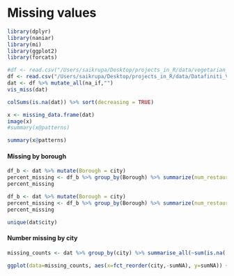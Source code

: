 # Missing values

```r
library(dplyr)
library(naniar)
library(mi)
library(ggplot2)
library(forcats)
```

```r
#df <- read.csv("/Users/saikrupa/Desktop/projects_in_R/data/vegetarian_restaurants_US_datafiniti.csv")
df <- read.csv("/Users/saikrupa/Desktop/projects_in_R/data/Datafiniti_Vegetarian_and_Vegan_Restaurants.csv")
dat <- df %>% mutate_all(na_if,"")
vis_miss(dat)
```

```r
colSums(is.na(dat)) %>% sort(decreasing = TRUE)
```

```r
x <- missing_data.frame(dat)
image(x)
#summary(x@patterns)
```

```r
summary(x@patterns)
```

#### Missing by borough
```r
df_b <- dat %>% mutate(Borough = city)
percent_missing <- df_b %>% group_by(Borough) %>% summarize(num_restaurants = n(), num_na_claimed = sum(is.na(`claimed`))) %>% mutate(percent_na = round(num_na_claimed/num_restaurants, 2)) %>% arrange(-percent_na)
percent_missing
```
```r
df_b <- dat %>% mutate(Borough = city)
percent_missing <- df_b %>% group_by(Borough) %>% summarize(num_restaurants = n(), num_na_menus_currency = sum(is.na(`menus.currency`))) %>% mutate(percent_na = round(num_na_menus_currency/num_restaurants, 2)) %>% arrange(-percent_na)
percent_missing
```
```r
unique(dat$city)
```

#### Number missing by city

```r
missing_counts <- dat %>% group_by(city) %>% summarise_all(~sum(is.na(.))) %>% transmute(city, sumNA = rowSums(.[-1]))
```

```r
ggplot(data=missing_counts, aes(x=fct_reorder(city,-sumNA), y=sumNA)) + geom_bar(stat="identity") + theme(axis.text.x = element_text(angle = 90, vjust = 0.5, hjust=1, size = 25))
```

```r

```

